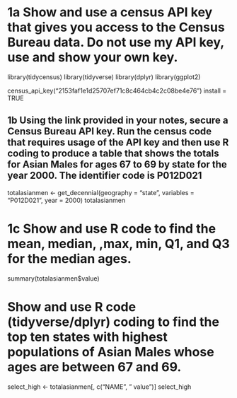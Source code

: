 # 1a Show and use a census API key that gives you access to the Census Bureau data. Do not use my API key, use and show your own key.

library(tidycensus)
library(tidyverse)
library(dplyr)
library(ggplot2)

census_api_key("2153faf1e1d25707ef71c8c464cb4c2c08be4e76")
install = TRUE


## 1b Using the link provided in your notes, secure a Census Bureau API key. Run the census code  that requires usage of the API key and then use R coding to produce a table that shows the totals for Asian Males for ages 67 to 69 by state for the year 2000. The identifier code is P012D021



totalasianmen <- get_decennial(geography = "state", 
                       variables = "P012D021", 
                       year = 2000)
totalasianmen



# 1c Show and use R code to find the mean, median, ,max, min, Q1, and Q3 for the median ages.

summary(totalasianmen$value)


# Show and use R code (tidyverse/dplyr) coding to find the top ten states with highest populations of Asian Males whose ages are between 67 and 69.

select_high <- totalasianmen[, c("NAME", " value")]
select_high

